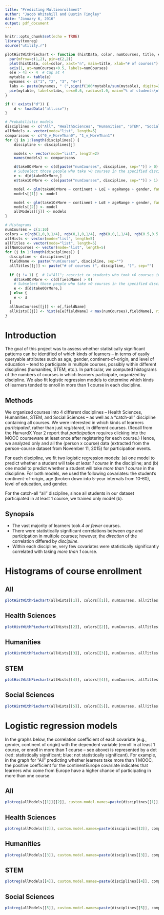 ```yaml
---
title: "Predicting Multienrollment"
author: "Jacob Whitehill and Dustin Tingley"
date: "January 6, 2016"
output: pdf_document
---
```


```r
knitr::opts_chunk$set(echo = TRUE)
library(texreg)
source("utility.r")

plotHistWithPiechart <- function (histData, color, numCourses, title, e) {
  par(mfrow=c(1,2), pin=c(2,2))
  plot(histData, col=color, xaxt="n", main=title, xlab="# of courses")
  axis(1, at=numCourses+0.5, labels=numCourses)
  e[e > 4] <- 4  # Cap at 4
  mytable <- table(e)
  mynames <- c("1", "2", "3", "4+")
  labs <- paste(mynames, " (",signif(100*mytable/sum(mytable), digits=2),"%)", sep="")
  pie(mytable, labels=labs, cex=0.6, radius=1.0, main="% of students\ntaking multiple courses")
}

if (! exists("d")) {
	d <- loadData("all.csv");
}

# Probabilistic models
disciplines <- c("All", "HealthSciences", "Humanities", "STEM", "SocialSciences")
allModels <- vector(mode="list", length=5)
comparisons <- c("0_v_MoreThan0", "1_v_MoreThan1")
for (j in 1:length(disciplines)) {
	discipline <- disciplines[j]

	models <- vector(mode="list", length=2)
	names(models) <- comparisons

	d$take0OrMore <- c(d[paste("numCourses", discipline, sep="")] > 0)
	# Subselect those people who take >0 courses in the specified discipline
	e <- d[d$take0OrMore,]
	e$take1OrMore <- c(e[paste("numCourses", discipline, sep="")] > 1)

	model <- glm(take0OrMore ~ continent + LoE + ageRange + gender, family = "binomial", data = d)
	models[[1]] <- model

	model <- glm(take1OrMore ~ continent + LoE + ageRange + gender, family = "binomial", data = e)
	models[[2]] <- model
	allModels[[j]] <- models
}

# Histograms
numCourses = c(1:10)
colors = c(rgb(1,0,0,1/4), rgb(0,1,0,1/4), rgb(0,0,1,1/4), rgb(0.5,0.5,0,1/4), rgb(0.5,0,0.5,1/4))
allHists <- vector(mode="list", length=5)
allTitles <- vector(mode="list", length=5)
allNumCourses <- vector(mode="list", length=5) 
for (j in 1:length(disciplines)) {
  discipline <- disciplines[j]
  fieldName <- paste("numCourses", discipline, sep="")
  allTitles[[j]] <- paste("# of courses (", discipline, ")", sep="")
  
  if (j != 1) {  # 1="All"; restrict to students who took >0 courses in this discipline
    d$take0OrMore <- c(d[fieldName] > 0)
    # Subselect those people who take >0 courses in the specified discipline
    e <- d[d$take0OrMore,]
  } else {
    e <- d
  }
  allNumCourses[[j]] <- e[,fieldName]
  allHists[[j]] <- hist(e[e[fieldName] < max(numCourses),fieldName], right=FALSE, breaks=numCourses, plot=FALSE)
}
```

Introduction
============
The goal of this project was to assess whether statistically significant patterns can be identified of which kinds of learners -- in terms of easily queryable attributes such as age, gender, continent-of-origin, and level of education -- tend to participate in multiple courses, possibly within different disciplines (humanities, STEM, etc.). In particular, we computed histograms of the numbers of courses in which learners participate, organized by discipline. We also fit logistic regression models  to determine which kinds of learners tended to enroll in more than 1 course in each discipline.

## Methods
We organized courses into 4 different disciplines -- Health Sciences, Humanities, STEM, and Social Sciences -- as well as a "catch-all" discipline containing all courses. We were interested in which kinds of learners *participated*, rather than just *registered*, in different courses. (Recall from the HarvardX Year 2 report that *participation* requires clicking into the MOOC courseware at least once after registering for each course.) Hence, we analyzed only and all the (person x course) data (extracted from the person-course dataset from November 11, 2015) for participation events.

For each discipline, we fit two logistic regression models: (a) one model to predict whether a student will take *at least 1 course* in the discipline; and (b) one model to predict whether a student will take *more than 1 course* in the discipline. For both models, we used the following covariates: the student's continent-of-origin, age (broken down into 5-year intervals from 10-60), level of education, and gender.

For the catch-all "all" discipline, since all students in our dataset participated in at least 1 course, we trained only model (b).

## Synopsis
* The vast majority of learners took *4 or fewer* courses.
* There were statistically significant correlations between *age* and participation in multiple courses;
  however, the *direction* of the correlation differed by *discipline*.
* Within each discipline, very few covariates were statistically significantly correlated
  with taking *more than 1* course.

Histograms of course enrollment
===============================
## All
```r
plotHistWithPiechart(allHists[[1]], colors[[1]], numCourses, allTitles[[1]], allNumCourses[[1]])
```

## Health Sciences
```r
plotHistWithPiechart(allHists[[2]], colors[[2]], numCourses, allTitles[[2]], allNumCourses[[2]])
```

## Humanities
```r
plotHistWithPiechart(allHists[[3]], colors[[3]], numCourses, allTitles[[3]], allNumCourses[[3]])
```

## STEM
```r
plotHistWithPiechart(allHists[[4]], colors[[4]], numCourses, allTitles[[4]], allNumCourses[[4]])
```

## Social Sciences
```r
plotHistWithPiechart(allHists[[5]], colors[[5]], numCourses, allTitles[[5]], allNumCourses[[5]])
```

Logistic regression models
==========================
In the graphs below, the correlation coefficient of each covariate (e.g., gender, continent of origin)
with the dependent variable (enroll in at least 1 course, or enroll in more than 1 course -- see above) is 
represented by a dot (red: statistically significant; blue: not statistically significant). For example,
in the graph for "All" predicting whether learners take more than 1 MOOC, the positive coefficient for the continentEurope covariate indicates that learners who come from Europe have a higher chance of
participating in more than one course.

## All
```r
plotreg(allModels[[1]][[2]], custom.model.names=paste(disciplines[[1]], comparisons[2], sep=": "), mfrow=FALSE)
```

## Health Sciences
```r
plotreg(allModels[[2]], custom.model.names=paste(disciplines[[2]], comparisons, sep=": "), mfrow=FALSE)
```

## Humanities
```r
plotreg(allModels[[3]], custom.model.names=paste(disciplines[[3]], comparisons, sep=": "), mfrow=FALSE)
```

## STEM
```r
plotreg(allModels[[4]], custom.model.names=paste(disciplines[[4]], comparisons, sep=": "), mfrow=FALSE)
```

## Social Sciences
```r
plotreg(allModels[[5]], custom.model.names=paste(disciplines[[5]], comparisons, sep=": "), mfrow=FALSE)
```
